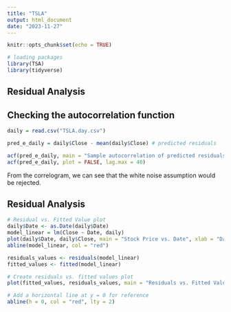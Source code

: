 ```yaml
---
title: "TSLA"
output: html_document
date: "2023-11-27"
---
```


```r
knitr::opts_chunk$set(echo = TRUE)

# loading packages
library(TSA)
library(tidyverse)
```

## Residual Analysis


## Checking the autocorrelation function
```r
daily = read.csv("TSLA.day.csv")

pred_e_daily = daily$Close - mean(daily$Close) # predicted residuals

acf(pred_e_daily, main = "Sample autocorrelation of predicted residuals", lag.max = 40)
acf(pred_e_daily, plot = FALSE, lag.max = 40) 
```

From the correlogram, we can see that the white noise assumption would be rejected. 

## Residual Analysis
```r
# Residual vs. Fitted Value plot
daily$Date <- as.Date(daily$Date)
model_linear = lm(Close ~ Date, daily)
plot(daily$Date, daily$Close, main = "Stock Price vs. Date", xlab = "Date", ylab = "Stock Price")
abline(model_linear, col = "red")

residuals_values <- residuals(model_linear)
fitted_values <- fitted(model_linear)

# Create residuals vs. fitted values plot
plot(fitted_values, residuals_values, main = "Residuals vs. Fitted Values", xlab = "Fitted Values", ylab = "Residuals", col = "blue")

# Add a horizontal line at y = 0 for reference
abline(h = 0, col = "red", lty = 2)
```
